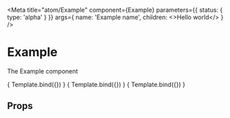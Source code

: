 
<Meta
  title="atom/Example"
  component={Example}
  parameters={{ status: { type: 'alpha' } }}
  args={
    name: 'Example name',
    children: <>Hello world</>
  }
/>


# Example

The Example component

<Canvas withSource="open">
  <Story name="Default">
    { Template.bind({}) }
  </Story>
</Canvas>

<Canvas>
  <Story
    name="Example 2"
    args={{
      colour: 'red'
    }}
  >
    { Template.bind({}) }
  </Story>
  <Story
    name="Example 2 variant"
    args={{
      colour: 'green'
    }}
  >
    { Template.bind({}) }
  </Story>
</Canvas>

## Props

<ArgsTable of={Example} />
